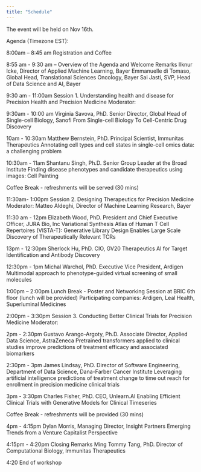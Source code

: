 ```yaml
---
title: "Schedule"
---
```


The event will be held on Nov 16th.

Agenda (Timezone EST):

8:00am – 8:45 am
Registration and Coffee
 
8:55 am - 9:30 am – Overview of the Agenda and Welcome Remarks
Ilknur Icke, Director of Applied Machine Learning, Bayer
Emmanuelle di Tomaso,  Global Head, Translational Sciences Oncology, Bayer
Sai Jasti, SVP, Head of Data Science and AI, Bayer
 
9:30 am - 11:00am
Session 1. Understanding health and disease for Precision Health and Precision Medicine 
Moderator:

9:30am - 10:00 am Virginia Savova, PhD. Senior Director, Global Head of Single-cell Biology, Sanofi
From Single-cell Biology To Cell-Centric Drug Discovery

10am - 10:30am Matthew Bernstein, PhD.  Principal Scientist, Immunitas Therapeutics
Annotating cell types and cell states in single-cell omics data: a challenging problem

10:30am - 11am Shantanu Singh, Ph.D.  Senior Group Leader at the Broad Institute
Finding disease phenotypes and candidate therapeutics using images: Cell Painting
 
Coffee Break - refreshments will be served (30 mins)
 
11:30am- 1:00pm
Session 2. Designing Therapeutics for Precision Medicine
Moderator: Matteo Aldeghi, Director of Machine Learning Research, Bayer

11:30 am - 12pm Elizabeth Wood, PhD.  President and Chief Executive Officer, JURA Bio, Inc
Variational Synthesis Atlas of Human T Cell Repertoires (VISTA-T): Generative Library Design Enables Large Scale Discovery of Therapeutically Relevant TCRs

13pm - 12:30pm Sherlock Hu, PhD.  CIO, GV20 Therapeutics
AI for Target Identification and Antibody Discovery

12:30pm - 1pm Michal Warchol, PhD. Executive Vice President, Ardigen
Multimodal approach to phenotype-guided virtual screening of small molecules

1:00pm – 2:00pm Lunch Break - Poster and Networking Session at BRIC 6th floor (lunch will be provided)
Participating companies: Ardigen, Leal Health, Superluminal Medicines
 
2:00pm - 3:30pm
Session 3. Conducting Better Clinical Trials for Precision Medicine
Moderator:

2pm - 2:30pm Gustavo Arango-Argoty, Ph.D.  Associate Director, Applied Data Science, AstraZeneca
Pretrained transformers applied to clinical studies improve predictions of treatment efficacy and associated biomarkers

2:30pm - 3pm James Lindsay, PhD. Director of Software Engineering, Department of Data Science, Dana-Farber Cancer Institute
Leveraging artificial intelligence predictions of treatment change to time out reach for enrollment in precision medicine clinical trials

3pm - 3:30pm Charles Fisher, PhD. CEO, Unlearn.AI
Enabling Efficient Clinical Trials with Generative Models for Clinical Timeseries

Coffee Break - refreshments will be provided (30 mins)
 
4pm - 4:15pm Dylan Morris, Managing Director, Insight Partners
Emerging Trends from a Venture Capitalist Perspective

4:15pm - 4:20pm Closing Remarks
Ming Tommy Tang, PhD. Director of Computational Biology, Immunitas Therapeutics

4:20 End of workshop
